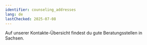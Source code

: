```yaml
---
identifier: counseling_addresses
lang: de
lastChecked: 2025-07-08
---
```


Auf unserer <InternalShortLink identifier="contacts">Kontakte-Übersicht</InternalShortLink> findest du gute Beratungsstellen in Sachsen.
